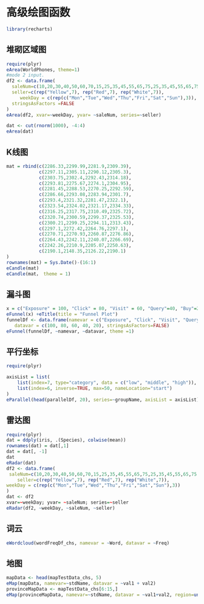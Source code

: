 # 高级绘图函数 {#nbFunction}

```r
library(recharts)
```

## 堆砌区域图
```r
require(plyr)
eArea(WorldPhones, theme=1)
#mode 2 input.
df2 <- data.frame(
  saleNum=c(10,20,30,40,50,60,70,15,25,35,45,55,65,75,25,35,45,55,65,75,85),
  seller=c(rep("Yellow",7), rep("Red",7), rep("White",7)),
	 weekDay = c(rep(c("Mon","Tue","Wed","Thu","Fri","Sat","Sun"),3)),
  stringsAsFactors =FALSE
)
eArea(df2, xvar=~weekDay, yvar= ~saleNum, series=~seller)

dat <- cut(rnorm(1000), -4:4)
eArea(dat)
```

## K线图

```r
mat = rbind(c(2286.33,2299.99,2281.9,2309.39),
            c(2297.11,2305.11,2290.12,2305.3),
            c(2303.75,2302.4,2292.43,2314.18),
            c(2293.81,2275.67,2274.1,2304.95),
            c(2281.45,2288.53,2270.25,2292.59),
            c(2286.66,2293.08,2283.94,2301.7),
            c(2293.4,2321.32,2281.47,2322.1),
            c(2323.54,2324.02,2321.17,2334.33),
            c(2316.25,2317.75,2310.49,2325.72),
            c(2320.74,2300.59,2299.37,2325.53),
            c(2300.21,2299.25,2294.11,2313.43),
            c(2297.1,2272.42,2264.76,2297.1),
            c(2270.71,2270.93,2260.87,2276.86),
            c(2264.43,2242.11,2240.07,2266.69),
            c(2242.26,2210.9,2205.07,2250.63),
            c(2190.1,2148.35,2126.22,2190.1)
)
rownames(mat) = Sys.Date()-(16:1)
eCandle(mat)
eCandle(mat， theme = 1)
```

## 漏斗图

```r
x = c("Exposure" = 100, "Click" = 80, "Visit" = 60, "Query"=40, "Buy"=20)
eFunnel(x) +eTitle(title = "Funnel Plot")
funnelDf <- data.frame(namevar = c("Exposure", "Click", "Visit", "Query", "Buy"),
   datavar = c(100, 80, 60, 40, 20), stringsAsFactors=FALSE)
eFunnel(funnelDf, ~namevar, ~datavar, theme =1)
```

## 平行坐标
```r
require(plyr)

axisList = list(
	list(index=7, type="category", data = c("low", "middle", "high")),
	list(index=6, inverse=TRUE, max=50, nameLocation="start")
)
eParallel(head(parallelDf, 20), series=~groupName, axisList = axisList)
```

## 雷达图
```r
require(plyr)
dat = ddply(iris, .(Species), colwise(mean))
rownames(dat) = dat[,1]
dat = dat[, -1]
dat
eRadar(dat)
df2 <- data.frame(
 saleNum=c(10,20,30,40,50,60,70,15,25,35,45,55,65,75,25,35,45,55,65,75,85),
	seller=c(rep("Yellow",7), rep("Red",7), rep("White",7)),
weekDay = c(rep(c("Mon","Tue","Wed","Thu","Fri","Sat","Sun"),3))
)
dat <- df2
xvar=~weekDay; yvar= ~saleNum; series=~seller
eRadar(df2, ~weekDay, ~saleNum, ~seller)
```


## 词云
```r
eWordcloud(wordFreqDf_chs, namevar = ~Word, datavar = ~Freq)
```

## 地图
```r
mapData <- head(mapTestData_chs, 5)
eMap(mapData, namevar=~stdName, datavar = ~val1 + val2)
provinceMapData <- mapTestData_chs[6:15,]
eMap(provinceMapData, namevar=~stdName, datavar = ~val1+val2, region=unique(provinceMapData$motherName)[1])
```
